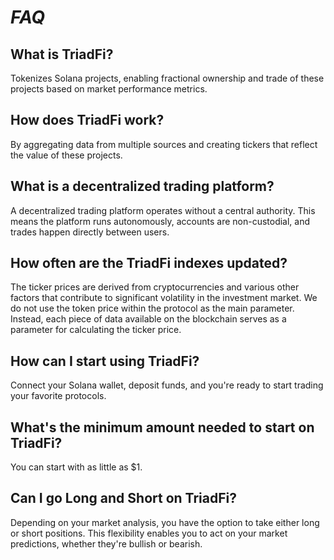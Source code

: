

<HeroPattern />

# *FAQ*

## What is TriadFi?
Tokenizes Solana projects, enabling fractional ownership and trade of these projects based on market performance metrics.

## How does TriadFi work?
By aggregating data from multiple sources and creating tickers that reflect the value of these projects.

## What is a decentralized trading platform?
A decentralized trading platform operates without a central authority. This means the platform runs autonomously, accounts are non-custodial, and trades happen directly between users.

## How often are the TriadFi indexes updated?
The ticker prices are derived from cryptocurrencies and various other factors that contribute to significant volatility in the investment market. We do not use the token price within the protocol as the main parameter. Instead, each piece of data available on the blockchain serves as a parameter for calculating the ticker price.

## How can I start using TriadFi?
Connect your Solana wallet, deposit funds, and you're ready to start trading your favorite protocols.

## What's the minimum amount needed to start on TriadFi?
You can start with as little as $1.

## Can I go Long and Short on TriadFi?
Depending on your market analysis, you have the option to take either long or short positions. This flexibility enables you to act on your market predictions, whether they're bullish or bearish.